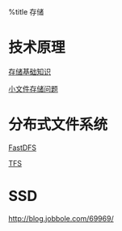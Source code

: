 %title 存储

= 技术原理 =
[[https://community.emc.com/thread/176852|存储基础知识]]

[[http://blog.yunnotes.net/index.php/losf_problem/|小文件存储问题]]

= 分布式文件系统 =
[[fastdfs|FastDFS]]

[[tfs|TFS]]

= SSD =
http://blog.jobbole.com/69969/


